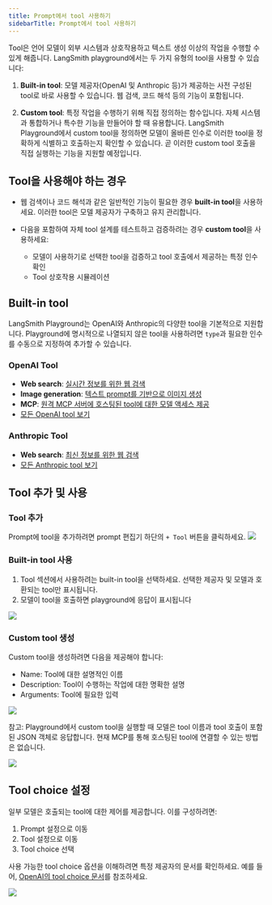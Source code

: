 ```yaml
---
title: Prompt에서 tool 사용하기
sidebarTitle: Prompt에서 tool 사용하기
---
```


Tool은 언어 모델이 외부 시스템과 상호작용하고 텍스트 생성 이상의 작업을 수행할 수 있게 해줍니다. LangSmith playground에서는 두 가지 유형의 tool을 사용할 수 있습니다:

1. **Built-in tool**: 모델 제공자(OpenAI 및 Anthropic 등)가 제공하는 사전 구성된 tool로 바로 사용할 수 있습니다. 웹 검색, 코드 해석 등의 기능이 포함됩니다.

2. **Custom tool**: 특정 작업을 수행하기 위해 직접 정의하는 함수입니다. 자체 시스템과 통합하거나 특수한 기능을 만들어야 할 때 유용합니다. LangSmith Playground에서 custom tool을 정의하면 모델이 올바른 인수로 이러한 tool을 정확하게 식별하고 호출하는지 확인할 수 있습니다. 곧 이러한 custom tool 호출을 직접 실행하는 기능을 지원할 예정입니다.

## Tool을 사용해야 하는 경우

* 웹 검색이나 코드 해석과 같은 일반적인 기능이 필요한 경우 **built-in tool**을 사용하세요. 이러한 tool은 모델 제공자가 구축하고 유지 관리합니다.

* 다음을 포함하여 자체 tool 설계를 테스트하고 검증하려는 경우 **custom tool**을 사용하세요:

  * 모델이 사용하기로 선택한 tool을 검증하고 tool 호출에서 제공하는 특정 인수 확인
  * Tool 상호작용 시뮬레이션

## Built-in tool

LangSmith Playground는 OpenAI와 Anthropic의 다양한 tool을 기본적으로 지원합니다. Playground에 명시적으로 나열되지 않은 tool을 사용하려면 `type`과 필요한 인수를 수동으로 지정하여 추가할 수 있습니다.

### OpenAI Tool

* **Web search**: [실시간 정보를 위한 웹 검색](https://platform.openai.com/docs/guides/tools-web-search?api-mode=responses)
* **Image generation**: [텍스트 prompt를 기반으로 이미지 생성](https://platform.openai.com/docs/guides/tools-image-generation)
* **MCP**: [원격 MCP 서버에 호스팅된 tool에 대한 모델 액세스 제공](https://platform.openai.com/docs/guides/tools-remote-mcp)
* [모든 OpenAI tool 보기](https://platform.openai.com/docs/guides/tools?api-mode=responses)

### Anthropic Tool

* **Web search**: [최신 정보를 위한 웹 검색](https://docs.claude.com/en/docs/agents-and-tools/tool-use/web-search-tool)
* [모든 Anthropic tool 보기](https://docs.claude.com/en/docs/agents-and-tools/tool-use/overview)

## Tool 추가 및 사용

### Tool 추가

Prompt에 tool을 추가하려면 prompt 편집기 하단의 `+ Tool` 버튼을 클릭하세요. ![](/langsmith/images/add-tool.png)

### Built-in tool 사용

1. Tool 섹션에서 사용하려는 built-in tool을 선택하세요. 선택한 제공자 및 모델과 호환되는 tool만 표시됩니다.
2. 모델이 tool을 호출하면 playground에 응답이 표시됩니다

![](/langsmith/images/web-search-tool.gif)

### Custom tool 생성

Custom tool을 생성하려면 다음을 제공해야 합니다:

* Name: Tool에 대한 설명적인 이름
* Description: Tool이 수행하는 작업에 대한 명확한 설명
* Arguments: Tool에 필요한 입력

![](/langsmith/images/custom-tool.gif)

참고: Playground에서 custom tool을 실행할 때 모델은 tool 이름과 tool 호출이 포함된 JSON 객체로 응답합니다. 현재 MCP를 통해 호스팅된 tool에 연결할 수 있는 방법은 없습니다.

![](/langsmith/images/tool-call.png)

## Tool choice 설정

일부 모델은 호출되는 tool에 대한 제어를 제공합니다. 이를 구성하려면:

1. Prompt 설정으로 이동
2. Tool 설정으로 이동
3. Tool choice 선택

사용 가능한 tool choice 옵션을 이해하려면 특정 제공자의 문서를 확인하세요. 예를 들어, [OpenAI의 tool choice 문서](https://platform.openai.com/docs/guides/function-calling/function-calling-behavior?api-mode=responses#tool-choice)를 참조하세요.

![](/langsmith/images/tool-choice.png)